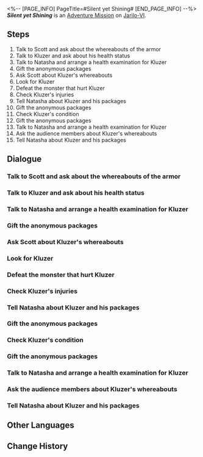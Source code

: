 <%-- [PAGE_INFO]
PageTitle=#Silent yet Shining#
[END_PAGE_INFO] --%>
{{Stub|Dialogue.}}
{{Mission Infobox
|id            = 2010904
|title         = 
|image         = <!--Mission Silent yet Shining.png-->
|type          = Adventure
|event_name    = 
|chapter       = 
|requirements  = [[Adventure Mission]] ''[[Ring and Stage II]]'' completed
|summary       = It is revealed that Kluzer is the kind man who anonymously sent packages to the clinic and sacrificed everything for his long-gone wife and children, and the future of the Underworld. Sadly, he met his end in an unassuming corner under a cliff.<br />Nevertheless, his story will be told, and that is the least you can do for him.
|characters    = Trailblazer
|startLocation = [[Jarilo-VI]] - [[Boulder Town]]
|world         = Jarilo-VI
|area          = Boulder Town
|prev          = Ring and Stage II
|next          = 
|rewards       = Trailblaze EXP*250; Stellar Jade*40; Condensed Aether*3; Shield (Item)*100; Credit*12,000
}}
'''''Silent yet Shining''''' is an [[Adventure Mission]] on [[Jarilo-VI]].

==Steps==
# Talk to Scott and ask about the whereabouts of the armor
# Talk to Kluzer and ask about his health status
# Talk to Natasha and arrange a health examination for Kluzer
# Gift the anonymous packages
# Ask Scott about Kluzer's whereabouts
# Look for Kluzer
# Defeat the monster that hurt Kluzer
# Check Kluzer's injuries
# Tell Natasha about Kluzer and his packages
# Gift the anonymous packages
# Check Kluzer's condition
# Gift the anonymous packages
# Talk to Natasha and arrange a health examination for Kluzer
# Ask the audience members about Kluzer's whereabouts
# Tell Natasha about Kluzer and his packages

<!--
==Gameplay Notes==

--><!--
==Trial Character==

-->
==Dialogue==
{{Stub Dialogue}}

===Talk to Scott and ask about the whereabouts of the armor===
{{Mission Description|type=adventure|location=Boulder Town|After finding the monster armor for Scott, you finally receive the rest of the reward. But something about that strange armor makes you worry. Although you've mentioned this to him, you know well that he might not take it seriously. So you decide to check on it again...}}
{{Dialogue Start}}
:{{tx}}
{{Dialogue End}}

===Talk to Kluzer and ask about his health status===
{{Mission Description|type=adventure|location=Fight Club|update|The armor is soaked with the air of Fragmentum. Using it for a long time might impact the health of the user. Scott doesn't take your advice and arranges for Kluzer the boxer to wear it whenever he competes. You're worried about Kluzer's physical condition.}}
{{Dialogue Start}}
:{{tx}}
{{Dialogue End}}

===Talk to Natasha and arrange a health examination for Kluzer===
{{Mission Description|type=adventure|location=Natasha's Clinic|update|Kluzer insists that he is fine, but you can tell from his weak look that the armor might have negatively affected him. You decide to ask Natasha, the health professional, to examine Kluzer.}}
{{Dialogue Start}}
:{{tx}}
{{Dialogue End}}

===Gift the anonymous packages===
{{Mission Description|type=adventure|location=Boulder Town|update|Natasha tells you that the clinic keeps receiving anonymous care packages. She doesn't know who is doing this, but you two decide to spread their love and care to those in need.}}
{{Dialogue Start}}
:{{tx}}
{{Dialogue End}}

===Ask Scott about Kluzer's whereabouts===
{{Mission Description|type=adventure|location=Boulder Town|update|The cold words of the boxing audience make you even more worried for Kluzer. Having done a long hard search without success, you decide to ask Scott about Kluzer's whereabouts. As the owner of the club, he must know something.}}
{{Dialogue Start}}
:{{tx}}
{{Dialogue End}}

===Look for Kluzer===
{{Mission Description|type=adventure|location=Rivet Town|update|You know Scott is nothing but a mercenary, but you didn't expect that he would send Kluzer to Rivet Town alone in order to extract the last drip of monetary value... You hope that Kluzer is fine even with his injuries.}}
{{Dialogue Start}}
:{{tx}}
{{Dialogue End}}

===Defeat the monster that hurt Kluzer===
{{Mission Description|type=adventure|location=Rivet Town|update|You arrive at Rivet Town as fast as possible and finally find Kluzer. You're in a hurry to check his status, but the monster that hurt him notices you...}}
{{Dialogue Start}}
:{{tx}}
{{Dialogue End}}

===Check Kluzer's injuries===
{{Mission Description|type=adventure|location=Rivet Town|update|After defeating the Fragmentum monster, you hurry to check on Kluzer, but he is too badly injured to be saved. As you collect his belongings scattered around his body, you accidentally find his secret...}}
{{Dialogue Start}}
:{{tx}}
{{Dialogue End}}

===Tell Natasha about Kluzer and his packages===
{{Mission Description|type=adventure|location=Natasha's Clinic|update|It turns out that Kluzer was the one who kept sending anonymous care packages to the clinic. You decide to share the news with Natasha, and ask her if she knows about Kluzer's wife and children. This is all you can do for him.}}
{{Dialogue Start}}
:{{tx}}
{{Dialogue End}}

===Gift the anonymous packages===
{{Mission Description|type=adventure|location=Boulder Town|update|Natasha tells you that the clinic keeps receiving anonymous care packages. She doesn't know who is doing this, but you two decide to spread their love and care to those in need.}}
{{Dialogue Start}}
:{{tx}}
{{Dialogue End}}

===Check Kluzer's condition===
{{Mission Description|type=adventure|location=Fight Club|update|Natasha has confirmed that the monster armor had a negative effect on Kluzer's body and suggested he not wear it again and have some rest. But judging from his hesitant look, you doubt if he would. You decide to return to the Fight Club and check Kluzer's physical condition.}}
{{Dialogue Start}}
:{{tx}}
{{Dialogue End}}

===Gift the anonymous packages===
{{Mission Description|type=adventure|location=Boulder Town|update|Natasha tells you that the clinic keeps receiving anonymous care packages. She doesn't know who is doing this, but you two decide to spread their love and care to those in need.}}
{{Dialogue Start}}
:{{tx}}
{{Dialogue End}}

===Talk to Natasha and arrange a health examination for Kluzer===
{{Mission Description|type=adventure|location=Fight Club|update|Kluzer insists that he is fine, but you can tell from his weak look that the armor might have negatively affected him. You decide to ask Natasha, the health professional, to examine Kluzer.}}
{{Dialogue Start}}
:{{tx}}
{{Dialogue End}}

===Ask the audience members about Kluzer's whereabouts===
{{Mission Description|type=adventure|location=Fight Club|update|Despite being a popular boxer, Kluzer doesn't show up in the Fight Club. You're anxious to find him, so you turn to the audience to ask if they know of Kluzer's whereabouts.}}
{{Dialogue Start}}
:{{tx}}
{{Dialogue End}}

===Tell Natasha about Kluzer and his packages===
{{Mission Description|type=adventure|location=Natasha's Clinic|update|It turns out that Kluzer was the one who kept sending anonymous care packages to the clinic. You decide to share the news with Natasha, and ask her if she knows about Kluzer's wife and children. This is all you can do for him.}}
{{Dialogue Start}}
:{{tx}}
{{Dialogue End}}

==Other Languages==
{{Other Languages
|en   = Silent yet Shining
|zhs  = 沉默且闪耀
|zht  = 沉默且閃耀
|ja   = 沈黙かつ煌めく
|ko   = 침묵, 그리고 반짝임
|es   = Silencioso y resplandeciente
|fr   = Silencieux mais brillant
|ru   = Тихий, но блестящий
|th   = เงียบสงัดและเป็นประกาย
|vi   = Tĩnh Lặng Và Lấp Lánh
|de   = Leise und doch strahlend
|id   = Diam dan Berkilauan
|pt   = Silencioso Mas Brilhante
}}

==Change History==
{{Change History|1.0}}
